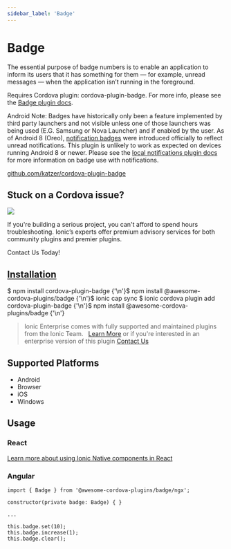 ```yaml
---
sidebar_label: 'Badge'
---
```



# Badge

The essential purpose of badge numbers is to enable an application to inform its users that it has something for them — for example, unread messages — when the application isn’t running in the foreground.

Requires Cordova plugin: cordova-plugin-badge. For more info, please see the [Badge plugin docs](https://github.com/katzer/cordova-plugin-badge).

Android Note: Badges have historically only been a feature implemented by third party launchers and not visible unless one of those launchers was being used (E.G. Samsung or Nova Launcher) and if enabled by the user. As of Android 8 (Oreo), [notification badges](https://developer.android.com/training/notify-user/badges) were introduced officially to reflect unread notifications. This plugin is unlikely to work as expected on devices running Android 8 or newer. Please see the [local notifications plugin docs](https://github.com/katzer/cordova-plugin-local-notifications) for more information on badge use with notifications.

<p>
  <a href="https://github.com/katzer/cordova-plugin-badge" target="_blank" rel="noopener" className="git-link">github.com/katzer/cordova-plugin-badge</a>
</p>

<h2>Stuck on a Cordova issue?</h2>
<DocsCard
  className="cordova-ee-card"
  header="Don't waste precious time on plugin issues."
  href="https://ionicframework.com/sales?product_of_interest=Ionic%20Native"
>
  <div>
    <img src="/docs/icons/native-cordova-bot.png" className="cordova-ee-img" />
    <p>If you're building a serious project, you can't afford to spend hours troubleshooting. Ionic’s experts offer premium advisory services for both community plugins and premier plugins.</p>
    <DocsButton className="native-ee-detail">Contact Us Today!</DocsButton>
  </div>
</DocsCard>

<h2 id="installation">
  <a href="#installation">Installation</a>
</h2>
<Tabs
  groupId="runtime"
  defaultValue="Capacitor"
  values={[
    { value: 'Capacitor', label: 'Capacitor' },
    { value: 'Cordova', label: 'Cordova' },
    { value: 'Enterprise', label: 'Enterprise' },
  ]}
>
  <TabItem value="Capacitor">
    <CodeBlock className="language-shell">
      $ npm install cordova-plugin-badge {'\n'}$ npm install @awesome-cordova-plugins/badge {'\n'}$ ionic cap sync
    </CodeBlock>
  </TabItem>
  <TabItem value="Cordova">
    <CodeBlock className="language-shell">
      $ ionic cordova plugin add cordova-plugin-badge {'\n'}$ npm install @awesome-cordova-plugins/badge {'\n'}
    </CodeBlock>
  </TabItem>
  <TabItem value="Enterprise">
    <blockquote>
      Ionic Enterprise comes with fully supported and maintained plugins from the Ionic Team. &nbsp;
      <a className="btn" href="https://ionic.io/docs/premier-plugins">Learn More</a> or if you're interested in an enterprise version of this plugin <a className="btn" href="https://ionicframework.com/sales?product_of_interest=Ionic%20Enterprise%20Engine">Contact Us</a>
    </blockquote>
  </TabItem>
</Tabs>

## Supported Platforms

- Android
- Browser
- iOS
- Windows

## Usage

### React

[Learn more about using Ionic Native components in React](../native-community.mdx#react)

### Angular

```tsx
import { Badge } from '@awesome-cordova-plugins/badge/ngx';

constructor(private badge: Badge) { }

...

this.badge.set(10);
this.badge.increase(1);
this.badge.clear();
```
